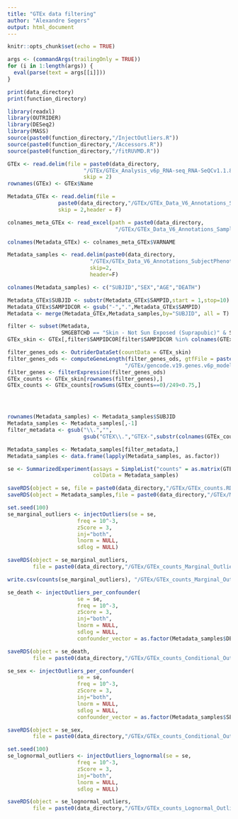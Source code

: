 ```yaml
---
title: "GTEx data filtering"
author: "Alexandre Segers"
output: html_document
---
```


```r
knitr::opts_chunk$set(echo = TRUE)
```


```r
args <- (commandArgs(trailingOnly = TRUE))
for (i in 1:length(args)) {
  eval(parse(text = args[[i]]))
}

```

```r
print(data_directory)
print(function_directory)
```

```r
library(readxl)
library(OUTRIDER)
library(DESeq2)
library(MASS)
source(paste0(function_directory,"/InjectOutliers.R"))
source(paste0(function_directory,"/Accessors.R"))
source(paste0(function_directory,"/fitRUVMD.R"))
```

```r
GTEx <- read.delim(file = paste0(data_directory,
                        "/GTEx/GTEx_Analysis_v6p_RNA-seq_RNA-SeQCv1.1.8_gene_reads.gct"),
                        skip = 2)
rownames(GTEx) <- GTEx$Name

Metadata_GTEx <- read.delim(file =
                paste0(data_directory,"/GTEx/GTEx_Data_V6_Annotations_SampleAttributesDS.txt"),
                skip = 2,header = F)

colnames_meta_GTEx <- read_excel(path = paste0(data_directory,
                                  "/GTEx/GTEx_Data_V6_Annotations_SampleAttributesDD.xlsx"))

colnames(Metadata_GTEx) <- colnames_meta_GTEx$VARNAME

Metadata_samples <- read.delim(paste0(data_directory,
                          "/GTEx/GTEx_Data_V6_Annotations_SubjectPhenotypesDS.txt"),
                          skip=2,
                          header=F)

colnames(Metadata_samples) <- c("SUBJID","SEX","AGE","DEATH")

Metadata_GTEx$SUBJID <- substr(Metadata_GTEx$SAMPID,start = 1,stop=10)
Metadata_GTEx$SAMPIDCOR <- gsub("-",".",Metadata_GTEx$SAMPID)
Metadata <- merge(Metadata_GTEx,Metadata_samples,by="SUBJID", all = T)

```


```r
filter <- subset(Metadata,
                 SMGEBTCHD == "Skin - Not Sun Exposed (Suprapubic)" & SMNABTCHD >= 5.7)
GTEx_skin <- GTEx[,filter$SAMPIDCOR[filter$SAMPIDCOR %in% colnames(GTEx)]]

filter_genes_ods <- OutriderDataSet(countData = GTEx_skin)
filter_genes_ods <- computeGeneLength(filter_genes_ods, gtfFile = paste0(data_directory,
                                     "/GTEx/gencode.v19.genes.v6p_model.patched_contigs.gtf"))
filter_genes <- filterExpression(filter_genes_ods)
GTEx_counts <- GTEx_skin[rownames(filter_genes),]
GTEx_counts <- GTEx_counts[rowSums(GTEx_counts==0)/249<0.75,]




rownames(Metadata_samples) <- Metadata_samples$SUBJID
Metadata_samples <- Metadata_samples[,-1]
filter_metadata <- gsub("\\.","",
                        gsub("GTEX\\.","GTEX-",substr(colnames(GTEx_counts),start = 1,stop=10)))

Metadata_samples <- Metadata_samples[filter_metadata,]
Metadata_samples <- data.frame(lapply(Metadata_samples, as.factor))

se <- SummarizedExperiment(assays = SimpleList("counts" = as.matrix(GTEx_counts)), 
                           colData = Metadata_samples)


```

```r
saveRDS(object = se, file = paste0(data_directory,"/GTEx/GTEx_counts.RDS"))
saveRDS(object = Metadata_samples,file = paste0(data_directory,"/GTEx/Metadata_samples.RDS"))

```



```r

set.seed(100)
se_marginal_outliers <- injectOutliers(se = se,
                      freq = 10^-3,
                      zScore = 3,
                      inj="both",
                      lnorm = NULL,
                      sdlog = NULL)

```

```r
saveRDS(object = se_marginal_outliers,
        file = paste0(data_directory,"/GTEx/GTEx_counts_Marginal_Outliers.RDS"))

write.csv(counts(se_marginal_outliers), "/GTEx/GTEx_counts_Marginal_Outliers.csv", row.names = TRUE)
```

```r

se_death <- injectOutliers_per_confounder(
                      se = se,
                      freq = 10^-3,
                      zScore = 3,
                      inj="both",
                      lnorm = NULL,
                      sdlog = NULL,
                      confounder_vector = as.factor(Metadata_samples$DEATH))

```

```r
saveRDS(object = se_death,
        file = paste0(data_directory,"/GTEx/GTEx_counts_Conditional_Outliers_Ischemic_time.RDS"))
```


```r

se_sex <- injectOutliers_per_confounder(
                      se = se,
                      freq = 10^-3,
                      zScore = 3,
                      inj="both",
                      lnorm = NULL,
                      sdlog = NULL,
                      confounder_vector = as.factor(Metadata_samples$SEX))

```

```r
saveRDS(object = se_sex,
        file = paste0(data_directory,"/GTEx/GTEx_counts_Conditional_Outliers_Sex.RDS"))
```

```r

set.seed(100)
se_lognormal_outliers <- injectOutliers_lognormal(se = se,
                      freq = 10^-3,
                      zScore = 3,
                      inj="both",
                      lnorm = NULL,
                      sdlog = NULL)

```

```r
saveRDS(object = se_lognormal_outliers,
        file = paste0(data_directory,"/GTEx/GTEx_counts_Lognormal_Outliers.RDS"))
```

